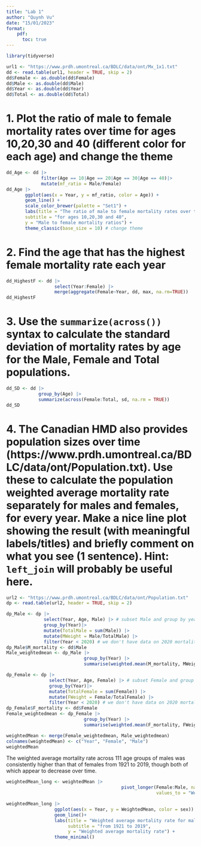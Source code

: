 ```yaml
---
title: "Lab 1"
author: "Quynh Vu"
date: "15/01/2023"
format: 
    pdf:
      toc: true
---
```


```r
library(tidyverse)
```

```r
url1 <- "https://www.prdh.umontreal.ca/BDLC/data/ont/Mx_1x1.txt"
dd <- read.table(url1, header = TRUE, skip = 2)
dd$Female <- as.double(dd$Female)
dd$Male <- as.double(dd$Male)
dd$Year <- as.double(dd$Year)
dd$Total <- as.double(dd$Total)
```

# 1. Plot the ratio of male to female mortality rates over time for ages 10,20,30 and 40 (different color for each age) and change the theme

```r
dd_Age <- dd |> 
             filter(Age == 10|Age == 20|Age == 30|Age == 40)|>
             mutate(mf_ratio = Male/Female)
dd_Age |> 
       ggplot(aes(x = Year, y = mf_ratio, color = Age)) + 
       geom_line() + 
       scale_color_brewer(palette = "Set1") +
       labs(title = "The ratio of male to female mortality rates over time", 
       subtitle = "for ages 10,20,30 and 40",
       y = "Male to female mortality ratios") + 
       theme_classic(base_size = 10) # change theme
```

# 2. Find the age that has the highest female mortality rate each year

```r
dd_HighestF <- dd |> 
                  select(Year:Female) |> 
                  merge(aggregate(Female~Year, dd, max, na.rm=TRUE))
dd_HighestF
```

# 3. Use the `summarize(across())` syntax to calculate the standard deviation of mortality rates by age for the Male, Female and Total populations.

```r
dd_SD <- dd |> 
            group_by(Age) |> 
            summarize(across(Female:Total, sd, na.rm = TRUE))
dd_SD
```

# 4. The Canadian HMD also provides population sizes over time (https://www.prdh.umontreal.ca/BDLC/data/ont/Population.txt). Use these to calculate the population weighted average mortality rate separately for males and females, for every year. Make a nice line plot showing the result (with meaningful labels/titles) and briefly comment on what you see (1 sentence). Hint: `left_join` will probably be useful here.

```r
url2 <- "https://www.prdh.umontreal.ca/BDLC/data/ont/Population.txt"
dp <- read.table(url2, header = TRUE, skip = 2)
```

```r
dp_Male <- dp |>
              select(Year, Age, Male) |> # subset Male and group by year
              group_by(Year)|>
              mutate(TotalMale = sum(Male)) |>
              mutate(MWeight = Male/TotalMale) |>
              filter(Year < 2020) # we don't have data on 2020 mortality rates
dp_Male$M_mortality <- dd$Male 
Male_weightedmean <- dp_Male |>                                           
                             group_by(Year) |> 
                             summarise(weighted.mean(M_mortality, MWeight))
```

```r
dp_Female <- dp |>
                select(Year, Age, Female) |> # subset Female and group by year
                group_by(Year)|>
                mutate(TotalFemale = sum(Female)) |>
                mutate(FWeight = Female/TotalFemale) |>
                filter(Year < 2020) # we don't have data on 2020 mortality rates
dp_Female$F_mortality <- dd$Female 
Female_weightedmean <- dp_Female |>                                           
                             group_by(Year) |> 
                             summarise(weighted.mean(F_mortality, FWeight))
```

```r
weightedMean <- merge(Female_weightedmean, Male_weightedmean)
colnames(weightedMean) <- c("Year", "Female", "Male") 
weightedMean
```

The weighted average mortality rate across 111 age groups of males was consistently higher than that of females from 1921 to 2019, though both of which appear to decrease over time.

```r
weightedMean_long <- weightedMean |> 
  					                       pivot_longer(Female:Male, names_to = "sex", 
  					                                    values_to = "WeightedMean")

weightedMean_long |> 
                  ggplot(aes(x = Year, y = WeightedMean, color = sex)) + 
                  geom_line()+
                  labs(title = "Weighted average mortality rate for males and females", 
                       subtitle = "from 1921 to 2019",
                       y = "Weighted average mortality rate") + 
                  theme_minimal()
```
